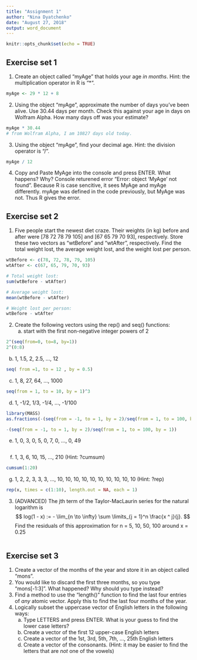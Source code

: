 ```yaml
---
title: "Assignment 1"
author: "Nina Dyatchenko"
date: "August 27, 2018"
output: word_document
---
```


```r
knitr::opts_chunk$set(echo = TRUE)
```

## Exercise set 1


1. Create an object called "myAge" that holds your age *in months*. Hint: the
   multiplication operator in R is "*".
```r
myAge <- 29 * 12 + 8
```
2. Using the object "myAge", approximate the number of days you've been alive.
   Use 30.44 days per month. Check this against your age in days on Wolfram
   Alpha. How many days off was your estimate?
```r
myAge * 30.44
# from Wolfram Alpha, I am 10827 days old today.
```
3. Using the object "myAge", find your decimal age. Hint: the division
   operator is "/".
```r
myAge / 12
```
4. Copy and Paste MyAge into the console and press ENTER. What happens? Why?
Console returened error "Error: object 'MyAge' not found". Because R is case sencitive, it sees MyAge and myAge differently. myAge was defined in the code previously, but MyAge was not. Thus R gives the error. 

## Exercise set 2


1. Five people start the newest diet craze. Their weights (in kg) before and
   after were [78 72 78 79 105] and [67 65 79 70 93], respectively. Store
   these two vectors as "wtBefore" and "wtAfter", respectively. Find the total
   weight lost, the average weight lost, and the weight lost per person.
```r
wtBefore <- c(78, 72, 78, 79, 105)
wtAfter <- c(67, 65, 79, 70, 93)

# Total weight lost:
sum(wtBefore - wtAfter)

# Average weight lost:
mean(wtBefore - wtAfter)

# Weight lost per person:
wtBefore - wtAfter
```
   
2. Create the following vectors using the rep() and seq() functions:
   a) start with the first non-negative integer powers of 2
   
```r
2^(seq(from=0, to=8, by=1))
2^(0:8)
```
   b) 1, 1.5, 2, 2.5, ..., 12
   
```r
seq( from =1, to = 12 , by = 0.5)

```
   c) 1, 8, 27, 64, ..., 1000
   
```r
seq(from = 1, to = 10, by = 1)^3

```
   d) 1, -1/2, 1/3, -1/4, ..., -1/100
```r
library(MASS)
as.fractions(-(seq(from = -1, to = 1, by = 2)/seq(from = 1, to = 100, by = 1)))

```

```r
-(seq(from = -1, to = 1, by = 2)/seq(from = 1, to = 100, by = 1))
```
   
   e) 1, 0, 3, 0, 5, 0, 7, 0, ..., 0, 49
   
```r


```
   f) 1, 3, 6, 10, 15, ..., 210 (Hint: ?cumsum)
   
```r
cumsum(1:20)
```
   g) 1, 2, 2, 3, 3, 3, ..., 10, 10, 10, 10, 10, 10, 10, 10, 10, 10 (Hint: ?rep)
   
```r
rep(x, times = c(1:10), length.out = NA, each = 1)
```
   
   
3. (ADVANCED) The jth term of the Taylor-MacLaurin series for the natural
   logarithm is
   $$
   log(1 - x) := - \lim_{n \to \infty} \sum \limits_{j = 1}^n \frac{x ^ j}{j}.
   $$
   Find the residuals of this approximation for n = 5, 10, 50, 100 around x =
   0.25

```r


```


## Exercise set 3


1. Create a vector of the months of the year and store it in an object called
   "mons".
2. You would like to discard the first three months, so you type "mons[-1:3]".
   What happened? Why should you type instead?
3. Find a method to use the "length()" function to find the last four entries
   of *any* atomic vector. Apply this to find the last four months of the
   year.
4. Logically subset the uppercase vector of English letters in the following
   ways:
   a) Type LETTERS and press ENTER. What is your guess to find the lower case
      letters?
   b) Create a vector of the first 12 upper-case English letters
   c) Create a vector of the 1st, 3rd, 5th, 7th, ..., 25th English letters
   d) Create a vector of the consonants. (Hint: it may be easier to find the
      letters that are *not* one of the vowels)